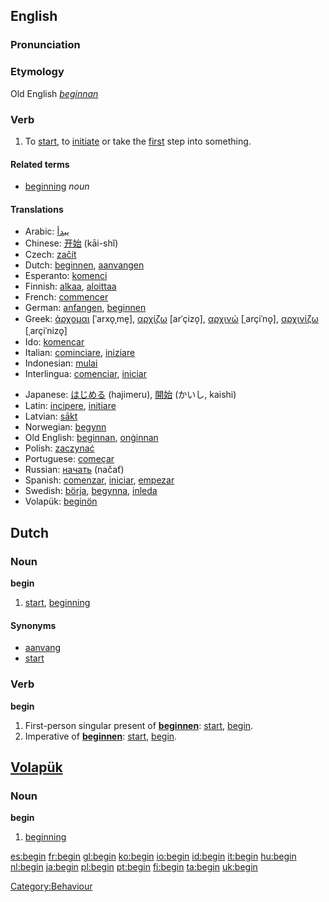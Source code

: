 ==English==

{{rank|circumstances|sitting|Christ|788|begin|wait|laughed|opportunity}}

===Pronunciation===
{{IPA|/bɪˈgɪn/}}
===Etymology===
Old English ''[[beginnan]]''
===Verb===
{{irregverb|begin|[[begins]]|[[began]]|[[begun]]|[[beginning]]}}
#To [[start]], to [[initiate]] or take the [[first]] step into something.

====Related terms====
*[[beginning]] ''noun''

====Translations====
{{top}}
*Arabic: [[يبدأ]]
*Chinese: [[开始]] (kāi-shǐ)
*Czech: [[začít]]
*Dutch: [[beginnen]], [[aanvangen]]
*Esperanto: [[komenci]]
*Finnish: [[alkaa]], [[aloittaa]]
*French: [[commencer]]
*German: [[anfangen]], [[beginnen]]
*Greek: [[άρχομαι]] [ˈarxo̞ˌme̞], [[αρχίζω]] [arˈçizo̞], [[αρχινώ]] [ˌarçiˈno̞], [[αρχινίζω]] [ˌarçiˈnizo̞]
*Ido: [[komencar]]
*Italian: [[cominciare]], [[iniziare]]
*Indonesian: [[mulai]]
*Interlingua: [[comenciar]], [[iniciar]]
{{mid}}
*Japanese: [[はじめる]] (hajimeru), [[開始]] (かいし, kaishi)
*Latin: [[incipere]], [[initiare]]
*Latvian: [[sākt]]
*Norwegian: [[begynn]]
*Old English: [[beginnan]], [[onginnan|onġinnan]]
*Polish: [[zaczynać]]
*Portuguese: [[começar]]
*Russian: [[начать]] (načať)
*Spanish: [[comenzar]], [[iniciar]], [[empezar]]
*Swedish: [[börja]], [[begynna]], [[inleda]]
*Volapük: [[beginön]]
{{bottom}}

==Dutch==

===Noun===
{{nl-noun||beginnetje}}
'''begin''' {{n}}
# [[start]], [[beginning]]

====Synonyms====
* [[aanvang]]
* [[start#Dutch|start]]

===Verb===
'''begin'''
# First-person singular present of '''[[beginnen]]''': [[start]], [[begin]].
# Imperative of '''[[beginnen]]''': [[start]], [[begin]].

==[[Volapük]]==
===Noun===
'''begin'''
# [[beginning]]

[[Category:Behaviour]]

[[es:begin]]
[[fr:begin]]
[[gl:begin]]
[[ko:begin]]
[[io:begin]]
[[id:begin]]
[[it:begin]]
[[hu:begin]]
[[nl:begin]]
[[ja:begin]]
[[pl:begin]]
[[pt:begin]]
[[fi:begin]]
[[ta:begin]]
[[uk:begin]]